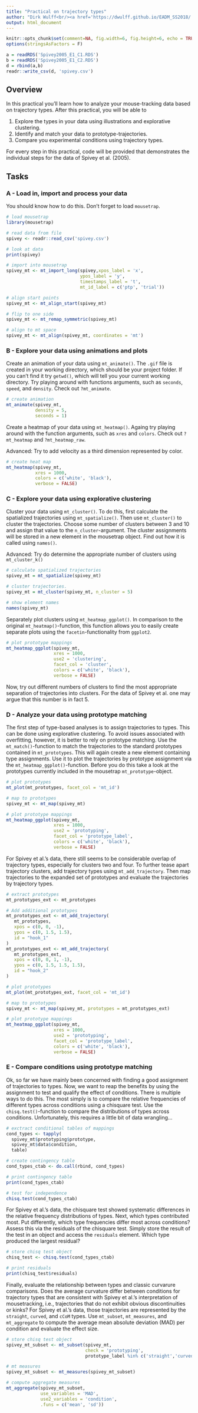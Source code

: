 ```yaml
---
title: "Practical on trajectory types"
author: "Dirk Wulff<br/><a href='https://dwulff.github.io/EADM_SS2018/'></a>"
output: html_document
---
```


```r
knitr::opts_chunk$set(comment=NA, fig.width=6, fig.height=6, echo = TRUE, eval = TRUE)
options(stringsAsFactors = F)

a = readRDS('Spivey2005_E1_C1.RDS')
b = readRDS('Spivey2005_E1_C2.RDS')
d = rbind(a,b)
readr::write_csv(d, 'spivey.csv')
```

## Overview

In this practical you'll learn how to analyze your mouse-tracking data based on trajectory types. After this practical, you will be able to 

1. Explore the types in your data using illustrations and explorative clustering.
2. Identify and match your data to prototype-trajectories.
3. Compare you experimental conditions using trajectory types.

For every step in this practical, code will be provided that demonstrates the individual steps for the data of Spivey et al. (2005).

## Tasks

### A - Load in, import and process your data

You should know how to do this. Don't forget to load `mousetrap`.

```r
# load mousetrap
library(mousetrap)

# read data from file
spivey <- readr::read_csv('spivey.csv')

# look at data
print(spivey)

# import into mousetrap
spivey_mt <- mt_import_long(spivey,xpos_label = 'x',
                            ypos_label = 'y',
                            timestamps_label = 't',
                            mt_id_label = c('ptp', 'trial'))

# align start points
spivey_mt <- mt_align_start(spivey_mt)

# flip to one side
spivey_mt <- mt_remap_symmetric(spivey_mt)

# align to mt space
spivey_mt <- mt_align(spivey_mt, coordinates = 'mt')

```

### B - Explore your data using animations and plots

Create an animation of your data using `mt_animate()`. The `.gif` file is created in your working directory, which should be your project folder. If you can't find it try `getwd()`, which will tell you your current working directory. Try playing around with functions arguments, such as `seconds`, `speed`, and `density`. Check out `?mt_animate`.

```r
# create animation
mt_animate(spivey_mt,
           density = 5,
           seconds = 1)
```

Create a heatmap of your data using `mt_heatmap()`. Againg try playing around with the function arguments, such as `xres` and `colors`. Check out `?mt_heatmap` and `?mt_heatmap_raw`.

Advanced: Try to add velocity as a third dimension represented by color.

```r
# create heat map
mt_heatmap(spivey_mt,
           xres = 1000,
           colors = c('white', 'black'),
           verbose = FALSE)
```

### C - Explore your data using explorative clustering

Cluster your data using `mt_cluster()`. To do this, first calculate the spatialized trajectories using `mt_spatialize()`. Then use `mt_cluster()` to cluster the trajectories. Choose some number of clusters between 3 and 10 and assign that value to the `n_cluster`-argument. The cluster assignments will be stored in a new element in the mousetrap object. Find out how it is called using `names()`.

Advanced: Try do determine the appropriate number of clusters using `mt_cluster_k()`

```r
# calculate spatialized trajectories
spivey_mt = mt_spatialize(spivey_mt)

# cluster trajectories. 
spivey_mt = mt_cluster(spivey_mt, n_cluster = 5)

# show element names
names(spivey_mt)

```

Separately plot clusters using `mt_heatmap_ggplot()`. In comparison to the original `mt_heatmap()`-function, this function allows you to easily create separate plots using the `facetin`-functionality from `ggplot2`. 

```r
# plot prototype mappings
mt_heatmap_ggplot(spivey_mt,
                  xres = 1000,
                  use2 = 'clustering',
                  facet_col = 'cluster',
                  colors = c('white', 'black'),
                  verbose = FALSE)

```

Now, try out different numbers of clusters to find the most appropriate separation of trajectories into clusters. For the data of Spivey et al. one may argue that this number is in fact 5. 


### D - Analyze your data using prototype matching

The first step of type-based analyses is to assign trajectories to types. This can be done using explorative clustering. To avoid issues associated with overfitting, however, it is better to rely on prototype matching. Use the `mt_match()`-function to match the trajectories to the standard prototypes contained in `mt_prototypes`. This will again create a new element containing type assignments. Use it to plot the trajectories by prototype assignment via the `mt_heatmap_ggplot()`-function. Before you do this take a look at the prototypes currently included in the mousetrap `mt_prototype`-object.

```r
# plot prototypes
mt_plot(mt_prototypes, facet_col = 'mt_id')

# map to prototypes
spivey_mt <- mt_map(spivey_mt)

# plot prototype mappings
mt_heatmap_ggplot(spivey_mt,
                  xres = 1000,
                  use2 = 'prototyping',
                  facet_col = 'prototype_label',
                  colors = c('white', 'black'),
                  verbose = FALSE)

```

For Spivey et al.'s data, there still seems to be considerable overlap of trajectory types, especially for clusters two and four. To further tease apart trajectory clusters, add trajectory types using `mt_add_trajectory`. Then map trajectories to the expanded set of prototypes and evaluate the trajectories by trajectory types.

```r
# extract prototypes
mt_prototypes_ext <- mt_prototypes

# Add additional prototypes
mt_prototypes_ext <- mt_add_trajectory(
   mt_prototypes,
   xpos = c(0, 0, -1),
   ypos = c(0, 1.5, 1.5),
   id = "hook_1"
)
mt_prototypes_ext <- mt_add_trajectory(
   mt_prototypes_ext,
   xpos = c(0, 0, 1, -1),
   ypos = c(0, 1.5, 1.5, 1.5),
   id = "hook_2"
)

# plot prototypes
mt_plot(mt_prototypes_ext, facet_col = 'mt_id')

# map to prototypes
spivey_mt <- mt_map(spivey_mt, prototypes = mt_prototypes_ext)

# plot prototype mappings
mt_heatmap_ggplot(spivey_mt,
                  xres = 1000,
                  use2 = 'prototyping',
                  facet_col = 'prototype_label',
                  colors = c('white', 'black'),
                  verbose = FALSE)

```


### E - Compare conditions using prototype matching

Ok, so far we have mainly been concerned with finding a good assignment of trajectories to types. Now, we want to reap the benefits by using the assignment to test and qualify the effect of conditions. There is multiple ways to do this. The most simply is to compare the relative frequencies of different types across conditions using a chisquare test. Use the `chisq.test()`-function to compare the distributions of types across conditions. Unfortunately, this requires a little bit of data wrangling... 

```r
# exctract conditional tables of mappings
cond_types <- tapply(
  spivey_mt$prototyping$prototype,
  spivey_mt$data$condition,
  table)

# create contingency table
cond_types_ctab <- do.call(rbind, cond_types)

# print contingency table
print(cond_types_ctab)

# test for independence
chisq.test(cond_types_ctab)
```

For Spivey et al.'s data, the chisquare test showed systematic differences in the relative frequency distributions of types. Next, which types contributed most. Put differently, which type frequencies differ most across conditions? Assess this via the residuals of the chisquare test. Simply store the result of the test in an object and access the `residuals` element. Which type produced the largest residual? 

```r
# store chisq test object
chisq_test <- chisq.test(cond_types_ctab)

# print residuals
print(chisq_test$residuals)
```

Finally, evaluate the relationship between types and classic curvarure comparisons. Does the average curvature differ between conditions for trajectory types that are consistent with Spivey et al.'s interpretation of mousetracking, i.e., trajectories that do not exhibit obvious discontinuities or kinks? For Spivey et al.'s data, those trajectories are represented by the `straight`, `curved`, and `cCoM` types. Use `mt_subset`, `mt_measures`, and `mt_aggregate` to compute the average mean absolute deviation (MAD) per condition and evaluate the effect size. 

```r
# store chisq test object
spivey_mt_subset <- mt_subset(spivey_mt,
                              check = 'prototyping',
                              prototype_label %in% c('straight','curved','cCoM'))

# mt measures
spivey_mt_subset <- mt_measures(spivey_mt_subset)

# compute aggregate measures
mt_aggregate(spivey_mt_subset,
             use_variables = 'MAD',
             use2_variables = 'condition',
             .funs = c('mean', 'sd'))
```



